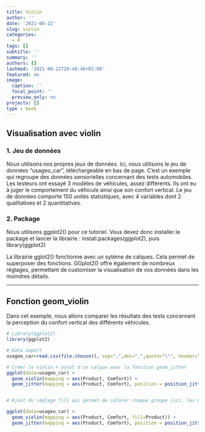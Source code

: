 ```yaml
---
title: Violin
author: ''
date: '2021-08-22'
slug: violin
categories:
  - R
tags: []
subtitle: ''
summary: ''
authors: []
lastmod: '2021-08-22T20:48:46+02:00'
featured: no
image:
  caption: ''
  focal_point: ''
  preview_only: no
projects: []
type : book
---
```


## Visualisation avec violin
### 1. Jeu de données

Nous utilisons nos propres jeux de données. Ici, nous utilisons le jeu de données “usageo_car”, téléchargeable en bas de page. C’est un exemple qui regroupe des données sensorielles concernant des tests automobiles. Les testeurs ont essayé 3 modèles de véhicules, assez différents. Ils ont eu à juger le comportement du véhicule ainsi que son confort vertical. Le jeu de données comporte 150 unités statistiques, avec 4 variables dont 2 qualitatives et 2 quantitatives.

### 2. Package
Nous utilisons ggplot2() pour ce tutoriel. Vous devez donc installer le package et lancer la librairie : install.packages(ggplot2), puis library(ggplot2)

La librairie gglot2() fonctionne avec un sytème de calques. Cela permet de superposer des fonctions. GGplot2() offre également de nombreux réglages, permettant de customiser la visualisation de vos données dans les moindres détails.

<hr>

## Fonction geom_violin
Dans cet exemple, nous allons comparer les résultats des tests concernant la perception du confort vertical des différents véhicules. 

```r

# Library(ggplot2)
library(ggplot2)

# Data import
usageo_car=read.csv(file.choose(), sep=",",dec=".",quote="\"", header=TRUE)

# Créer le violin + ajout d'un calque avec la fonction geom_jitter
ggplot(data=usageo_car) +
  geom_violin(mapping = aes(Product, Comfort)) +
  geom_jitter(mapping = aes(Product, Comfort), position = position_jitter(0.1))


# Ajout du réglage fill qui permet de colorer chaque groupe (ici, les marques de véhicules)

ggplot(data=usageo_car) +
  geom_violin(mapping = aes(Product, Comfort, fill=Product)) +
  geom_jitter(mapping = aes(Product, Comfort), position = position_jitter(0.1))


```



 